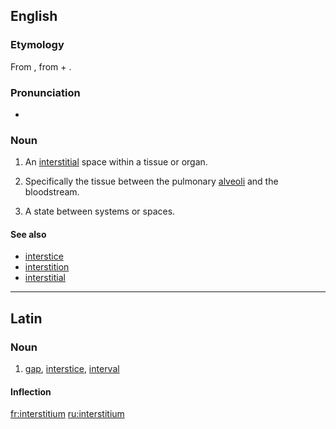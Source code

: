 ==English==

===Etymology===
From {{etyl|la}} {{term|interstitium||lang=la}}, from {{term|inter||between|lang=la}} + {{term|sistere||to stand, place|llang=la}}.

===Pronunciation===

* {{IPA|ˌɪntɚˑstɪʃiəm}}

===Noun===
{{en-noun|interstitia}}

# {{medicine}} An [[interstitial]] space within a tissue or organ.
# {{medicine}} Specifically the tissue between the pulmonary [[alveoli]] and the bloodstream.
# {{philosophy}} A state between systems or spaces.

====See also====
* [[interstice]]
* [[interstition]]
* [[interstitial]]

----

==Latin==

===Noun===
{{la-noun|interstitium|interstitii|interstitiī|n|second}}

# [[gap]], [[interstice]], [[interval]]

====Inflection====
{{la-decl-2nd-N|interstiti}}

[[fr:interstitium]]
[[ru:interstitium]]